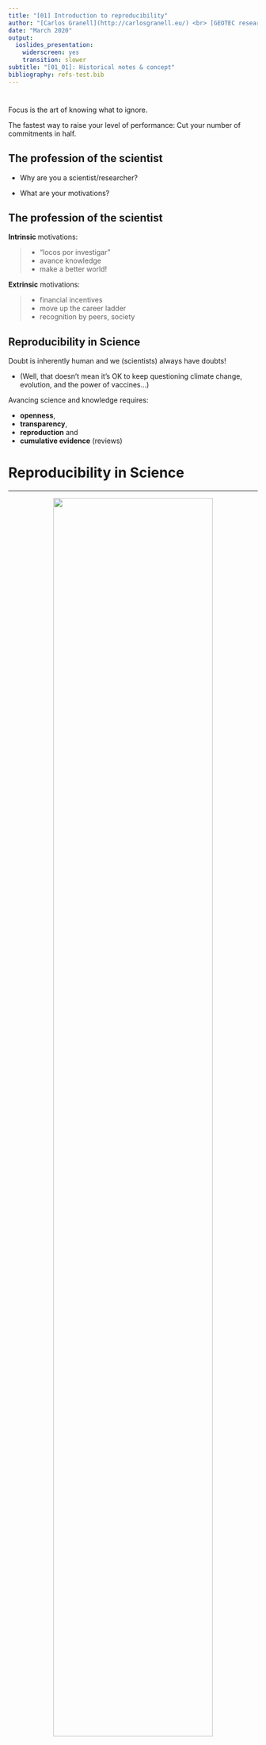 ```yaml
---
title: "[01] Introduction to reproducibility"
author: "[Carlos Granell](http://carlosgranell.eu/) <br> [GEOTEC research group](http://geotec.uji.es/) <br> Universitat Jaume I"
date: "March 2020"
output:
  ioslides_presentation:
    widerscreen: yes
    transition: slower
subtitle: "[01_01]: Historical notes & concept"
bibliography: refs-test.bib
---
```


# {.vcenter}

Focus is the art of knowing what to ignore.

The fastest way to raise your level of performance: Cut your number of commitments in half.


## The profession of the scientist 

- Why are you a scientist/researcher?

- What are your motivations?

## The profession of the scientist

__Intrinsic__ motivations:

> - "locos por investigar"
> - avance knowledge
> - make a better world!

__Extrinsic__ motivations:

> - financial incentives
> - move up the career ladder
> - recognition by peers, society

## Reproducibility in Science

Doubt is inherently human and we (scientists) always have doubts!

- (Well, that doesn’t mean it’s OK to keep questioning climate change, evolution, and the power of vaccines...)

Avancing science and knowledge requires:

- __openness__,
- __transparency__,
- __reproduction__ and   
- __cumulative evidence__ (reviews)

# Reproducibility in Science


----

<center>
<img src="figs/reproducible_funnel.jpg" style="width:80%">
</center>

